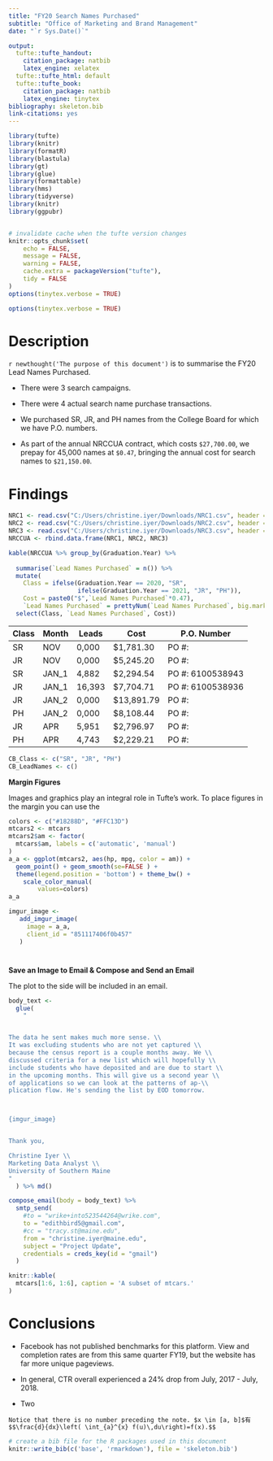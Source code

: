 ```yaml
---
title: "FY20 Search Names Purchased"
subtitle: "Office of Marketing and Brand Management"
date: "`r Sys.Date()`"

output:
  tufte::tufte_handout:
    citation_package: natbib
    latex_engine: xelatex
  tufte::tufte_html: default
  tufte::tufte_book:
    citation_package: natbib
    latex_engine: tinytex
bibliography: skeleton.bib
link-citations: yes
---
```


```r
library(tufte)
library(knitr)
library(formatR)
library(blastula)
library(gt)
library(glue)
library(formattable)
library(hms)
library(tidyverse)
library(knitr)
library(ggpubr)


# invalidate cache when the tufte version changes
knitr::opts_chunk$set(
	echo = FALSE,
	message = FALSE,
	warning = FALSE,
	cache.extra = packageVersion("tufte"),
	tidy = FALSE
)
options(tinytex.verbose = TRUE)
```

```r
options(tinytex.verbose = TRUE)
```

# Description


`r newthought('The purpose of this document')` is to summarise the FY20 Lead Names Purchased. 

* There were 3 search campaigns. 

* There were 4 actual search name purchase transactions. 

* We purchased SR, JR, and PH names from the College Board for which we have P.O. numbers.

* As part of the annual NRCCUA contract, which costs `$27,700.00`, we prepay for 45,000 names at `$0.47`, bringing the annual cost for search names to `$21,150.00`.






# Findings

```r
NRC1 <- read.csv("C:/Users/christine.iyer/Downloads/NRC1.csv", header = T, stringsAsFactors = F)
NRC2 <- read.csv("C:/Users/christine.iyer/Downloads/NRC2.csv", header = T, stringsAsFactors = F)
NRC3 <- read.csv("C:/Users/christine.iyer/Downloads/NRC3.csv", header = T, stringsAsFactors = F)
NRCCUA <- rbind.data.frame(NRC1, NRC2, NRC3)
```

```r
kable(NRCCUA %>% group_by(Graduation.Year) %>%
  
  summarise(`Lead Names Purchased` = n()) %>% 
  mutate(
    Class = ifelse(Graduation.Year == 2020, "SR", 
                   ifelse(Graduation.Year == 2021, "JR", "PH")), 
    Cost = paste0("$",`Lead Names Purchased`*0.47), 
    `Lead Names Purchased` = prettyNum(`Lead Names Purchased`, big.mark = ",")) %>% 
  select(Class, `Lead Names Purchased`, Cost))
```

| Class | Month|Leads|Cost|P.O. Number|
|-------|-------|--------|--------|-----------------|
|SR|NOV|0,000|$1,781.30|PO #: |
|JR|NOV|0,000|$5,245.20|PO #: |
|SR|JAN_1|4,882|$2,294.54|PO #: 6100538943|
|JR|JAN_1|16,393|$7,704.71|PO #: 6100538936|
|JR|JAN_2|0,000|$13,891.79|PO #: |
|PH|JAN_2|0,000|$8,108.44|PO #: |
|JR|APR|5,951|$2,796.97|PO #: |
|PH|APR|4,743|$2,229.21|PO #: |



```r
CB_Class <- c("SR", "JR", "PH")
CB_LeadNames <- c()
```

__Margin Figures__

Images and graphics play an integral role in Tufte's work. To place figures in the margin you can use the 

```r
colors <- c("#18288D", "#FFC13D")
mtcars2 <- mtcars
mtcars2$am <- factor(
  mtcars$am, labels = c('automatic', 'manual')
)
a_a <- ggplot(mtcars2, aes(hp, mpg, color = am)) +
  geom_point() + geom_smooth(se=FALSE ) +
  theme(legend.position = 'bottom') + theme_bw() +
    scale_color_manual(
        values=colors)
a_a
```



```r
imgur_image <-
   add_imgur_image(
     image = a_a,
     client_id = "851117406f0b457"
   )

```

#

__Save an Image to Email & Compose and Send an Email__

The plot to the side will be included in an email. 

```r


body_text <-
  glue(
    "


The data he sent makes much more sense. \\
It was excluding students who are not yet captured \\
because the census report is a couple months away. We \\
discussed criteria for a new list which will hopefully \\ 
include students who have deposited and are due to start \\
in the upcoming months. This will give us a second year \\
of applications so we can look at the patterns of ap-\\
plication flow. He's sending the list by EOD tomorrow.



{imgur_image}


Thank you,

Christine Iyer \\
Marketing Data Analyst \\
University of Southern Maine
"
  ) %>% md()

compose_email(body = body_text) %>%
  smtp_send(
    #to = "wrike+into523544264@wrike.com",
    to = "edithbird5@gmail.com",
    #cc = "tracy.st@maine.edu",
    from = "christine.iyer@maine.edu",
    subject = "Project Update",
    credentials = creds_key(id = "gmail")
  )
```




```r
knitr::kable(
  mtcars[1:6, 1:6], caption = 'A subset of mtcars.'
)
```

# 

# Conclusions

 
* Facebook has not published benchmarks for this platform. View and completion rates are \textcolor{red}{slightly down} from this same quarter FY19, but the website has far more unique pageviews.

* In general,
    \href{https://blog.adstage.io/facebook-ads-benchmarks}{{\color{blue}{\underline{FB Newsfeed }}}} CTR overall experienced a 24% drop from July, 2017 - July, 2018.

* Two

\href{https://www.wrike.com/open.htm?id=525346252}{{\color{blue}{\underline{Wrike Project Details}}}}

\href{https://github.com/edithbird/fy20_cybersecurity}{{\color{blue}{\underline{Github Repository}}}}

```marginfigure
Notice that there is no number preceding the note. $x \in [a, b]$有
$$\frac{d}{dx}\left( \int_{a}^{x} f(u)\,du\right)=f(x).$$
```





```r
# create a bib file for the R packages used in this document
knitr::write_bib(c('base', 'rmarkdown'), file = 'skeleton.bib')
```
